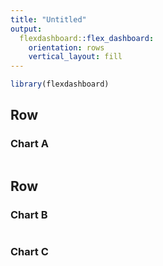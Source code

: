 ---
title: "Untitled"
output: 
  flexdashboard::flex_dashboard:
    orientation: rows
    vertical_layout: fill
---

```{r setup, include=FALSE}
library(flexdashboard)
```

Row {data-height=650}
-----------------------------------------------------------------------

### Chart A

```{r}

```

Row {data-height=350}
-----------------------------------------------------------------------

### Chart B

```{r}

```

### Chart C

```{r}

```

